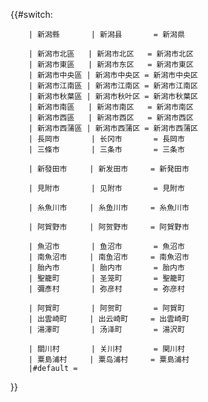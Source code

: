 <includeonly>{{#switch:{{{1}}}
     | 新潟縣       | 新潟县       = 新潟県
<!-- | 新潟市       | 新潟市       = 新潟市 -->
     | 新潟市北區   | 新潟市北区   = 新潟市北区
     | 新潟市東區   | 新潟市东区   = 新潟市東区
     | 新潟市中央區 | 新潟市中央区 = 新潟市中央区
     | 新潟市江南區 | 新潟市江南区 = 新潟市江南区
     | 新潟市秋葉區 | 新潟市秋叶区 = 新潟市秋葉区
     | 新潟市南區   | 新潟市南区   = 新潟市南区
     | 新潟市西區   | 新潟市西区   = 新潟市西区
     | 新潟市西蒲區 | 新潟市西蒲区 = 新潟市西蒲区
     | 長岡市       | 长冈市       = 長岡市
     | 三條市       | 三条市       = 三条市
<!-- | 柏崎市       | 柏崎市       = 柏崎市 -->
     | 新發田市     | 新发田市     = 新発田市
<!-- | 小千谷市     | 小千谷市     = 小千谷市 -->
<!-- | 加茂市       | 加茂市       = 加茂市 -->
<!-- | 十日町市     | 十日町市     = 十日町市 -->
     | 見附市       | 见附市       = 見附市
<!-- | 村上市       | 村上市       = 村上市 -->
<!-- | 燕市         | 燕市         = 燕市 -->
     | 糸魚川市     | 糸鱼川市     = 糸魚川市
<!-- | 妙高市       | 妙高市       = 妙高市 -->
<!-- | 五泉市       | 五泉市       = 五泉市 -->
<!-- | 上越市       | 上越市       = 上越市 -->
     | 阿賀野市     | 阿贺野市     = 阿賀野市
<!-- | 佐渡市       | 佐渡市       = 佐渡市 -->
     | 魚沼市       | 鱼沼市       = 魚沼市
     | 南魚沼市     | 南鱼沼市     = 南魚沼市
     | 胎內市       | 胎内市       = 胎内市
     | 聖籠町       | 圣笼町       = 聖籠町
     | 彌彥村       | 弥彦村       = 弥彦村
<!-- | 田上町       | 田上町       = 田上町 -->
     | 阿賀町       | 阿贺町       = 阿賀町
     | 出雲崎町     | 出云崎町     = 出雲崎町
     | 湯澤町       | 汤泽町       = 湯沢町
<!-- | 津南町       | 津南町       = 津南町 -->
<!-- | 刈羽村       | 刈羽村       = 刈羽村 -->
     | 關川村       | 关川村       = 関川村
     | 粟島浦村     | 粟岛浦村     = 粟島浦村
     |#default = {{{1}}}
}}</includeonly><noinclude>{{Documentation|Template:自治體名稱翻譯/doc}}
</noinclude>